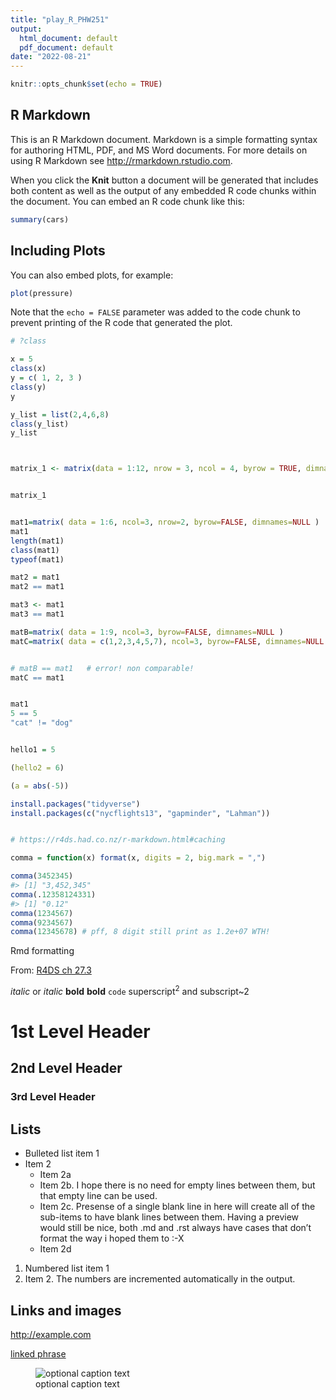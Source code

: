 ---
title: "play_R_PHW251"
output:
  html_document: default
  pdf_document: default
date: "2022-08-21"
---

```{r setup, include=FALSE}
knitr::opts_chunk$set(echo = TRUE)
```

## R Markdown

This is an R Markdown document. Markdown is a simple formatting syntax for authoring HTML, PDF, and MS Word documents. For more details on using R Markdown see <http://rmarkdown.rstudio.com>.

When you click the **Knit** button a document will be generated that includes both content as well as the output of any embedded R code chunks within the document. You can embed an R code chunk like this:

```{r cars}
summary(cars)
```

## Including Plots

You can also embed plots, for example:

```{r pressure, echo=FALSE}
plot(pressure)
```

Note that the `echo = FALSE` parameter was added to the code chunk to prevent printing of the R code that generated the plot.


```{r play by Sn50}
# ?class

x = 5
class(x)
y = c( 1, 2, 3 )
class(y)
y

y_list = list(2,4,6,8)
class(y_list)
y_list



matrix_1 <- matrix(data = 1:12, nrow = 3, ncol = 4, byrow = TRUE, dimnames = NULL)


matrix_1


mat1=matrix( data = 1:6, ncol=3, nrow=2, byrow=FALSE, dimnames=NULL ) 
mat1
length(mat1)
class(mat1)
typeof(mat1)

mat2 = mat1
mat2 == mat1

mat3 <- mat1
mat3 == mat1

matB=matrix( data = 1:9, ncol=3, byrow=FALSE, dimnames=NULL ) 
matC=matrix( data = c(1,2,3,4,5,7), ncol=3, byrow=FALSE, dimnames=NULL ) 


# matB == mat1   # error! non comparable!
matC == mat1 


mat1
5 == 5
"cat" != "dog"


hello1 = 5

(hello2 = 6)

(a = abs(-5))
```
```{r r4ds prereq}

install.packages("tidyverse")
install.packages(c("nycflights13", "gapminder", "Lahman"))


# https://r4ds.had.co.nz/r-markdown.html#caching

comma = function(x) format(x, digits = 2, big.mark = ",")

comma(3452345)
#> [1] "3,452,345"
comma(.12358124331)
#> [1] "0.12"
comma(1234567)
comma(9234567)
comma(12345678) # pff, 8 digit still print as 1.2e+07 WTH!

```

Rmd formatting

From: <A HREF="http://rmarkdown.rstudio.com">R4DS ch 27.3</A>


*italic* or _italic_
**bold** __bold__
`code`
superscript^2^ and subscript~2


# 1st Level Header

## 2nd Level Header

### 3rd Level Header

Lists
------------------------------------------------------------

*   Bulleted list item 1
*   Item 2
    * Item 2a
    * Item 2b.  I hope there is no need for empty lines between them, but that empty line can be used.  
    * Item 2c.  Presense of a single blank line in here will create all of the sub-items to have blank lines between them.  Having a preview would still be nice, both .md and .rst always have cases that don't format the way i hoped them to :-X
    * Item 2d
    

1.  Numbered list item 1
1.  Item 2. The numbers are incremented automatically in the output.

Links and images
------------------------------------------------------------

<http://example.com>

[linked phrase](http://example.com)

![optional caption text](path/to/img.png)



